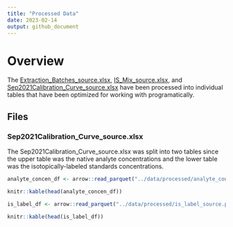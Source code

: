 ```yaml
---
title: "Processed Data"
date: 2023-02-14
output: github_document
---
```


# Overview

The [Extraction_Batches_source.xlsx](../data/source/Extraction_Batches_source.xlsx), [IS_Mix_source.xlsx](../data/source/IS_Mix_source.xlsx), and [Sep2021Calibration_Curve_source.xlsx](../data/source/Sep2021Calibration_Curve_source.xlsx) have been processed into individual tables that have been optimized for working with programatically.

## Files

### Sep2021Calibration_Curve_source.xlsx

The Sep2021Calibration_Curve_source.xlsx was split into two tables since the upper table was the native analyte concentrations and the lower table was the isotopically-labeled standards concentrations.

```r
analyte_concen_df <- arrow::read_parquet("../data/processed/analyte_concentrations.parquet")

knitr::kable(head(analyte_concen_df))
```

```r
is_label_df <- arrow::read_parquet("../data/processed/is_label_source.parquet")

knitr::kable(head(is_label_df))
```




